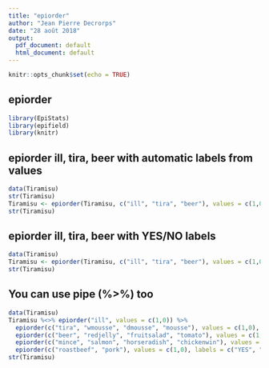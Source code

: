 ```yaml
---
title: "epiorder"
author: "Jean Pierre Decrorps"
date: "28 août 2018"
output:
  pdf_document: default
  html_document: default
---
```


```r
knitr::opts_chunk$set(echo = TRUE)
```

## epiorder


```r
library(EpiStats)
library(epifield)
library(knitr)

```

## epiorder ill, tira, beer with automatic labels from values
```r
data(Tiramisu)
str(Tiramisu)
Tiramisu <- epiorder(Tiramisu, c("ill", "tira", "beer"), values = c(1,0)) %>%
str(Tiramisu)
```

## epiorder ill, tira, beer with YES/NO labels
```r
data(Tiramisu)
Tiramisu <- epiorder(Tiramisu, c("ill", "tira", "beer"), values = c(1,0), labels = c("YES", "NO")) %>%
str(Tiramisu)
```


## You can use pipe (%>%) too
```r
data(Tiramisu)
Tiramisu %<>% epiorder("ill", values = c(1,0)) %>%
  epiorder(c("tira", "wmousse", "dmousse", "mousse"), values = c(1,0), labels = c("YES", "NO")) %>%
  epiorder(c("beer", "redjelly", "fruitsalad", "tomato"), values = c(1,0), labels = c("YES", "NO")) %>%
  epiorder(c("mince", "salmon", "horseradish", "chickenwin"), values = c(1,0), labels = c("YES", "NO")) %>%
  epiorder(c("roastbeef", "pork"), values = c(1,0), labels = c("YES", "NO"))
str(Tiramisu)
```

